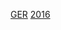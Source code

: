 {{National squad
 | name= 2016年欧洲足球锦标赛德国参赛名单
 | bg        = white
 | fg        = black
 |bordercolor=black
 | country   = 德国
 | flag      = Germany
 | comp link = 2016年欧洲足球锦标赛
 | comp      = 2016年-{zh-hans:欧洲足球锦标赛;zh-hk:歐洲國家盃;zh-tw:歐洲足球錦標賽;}-
 | p1        = [[曼努埃尔·诺伊尔|-{zh-hans:诺伊尔;zh-hk:紐亞;zh-tw:諾伊爾;}-]]
 | p2        = [[施科德蘭·穆斯塔菲|-{zh-hans:穆斯塔菲;zh-hk:梅斯達菲;zh-tw:穆斯塔菲;}-]]
 | p3        = [[约纳斯·赫克托|-{zh-hans:赫克托; zh-hk:赫達; zh-tw:赫克托;}-]]
 | p4        = [[贝尼迪克特·赫韦德斯|-{zh-hans:赫韦德斯;zh-hk:賀維迪斯;zh-tw:赫韋德斯;}-]]
 | p5        = [[麥斯·曉姆斯|-{zh-hans:胡梅尔斯;zh-hk:曉姆斯;zh-tw:胡梅爾斯;}-]]
 | p6        = [[萨米·赫迪拉|-{zh-hans:赫;zh-hk:基;zh-tw:赫;}-迪拉]]
 | p7        = [[巴斯蒂安·施魏因斯泰格|-{zh-hans:施魏因斯泰格;zh-hk:舒韋恩史迪加;zh-tw:史汪斯泰格;}-]] [[File:Captain sports.svg|10px|link=隊長 (足球)|alt=队长]]
 | p8        = [[梅苏特·厄齐尔|-{zh-hans:厄齐尔;zh-hk:奧斯爾;zh-tw:厄齊爾;}-]]
 | p9        = [[安德列·舒贺尔尼|-{zh-hans:许尔勒;zh-hk:舒賀爾尼;zh-tw:許爾勒;}-]]
 | p10       = [[卢卡斯·波多尔斯基|-{zh-hans:波多尔斯基;zh-hk:普多斯基;zh-tw:波多斯基;}-]]
 | p11       = [[尤利安·德拉克斯勒|-{zh-hans:德拉克斯勒; zh-hk:達斯拿; zh-tw:德拉克斯勒;}-]]
 | p12       = [[貝恩德·萊諾|-{zh-hans:莱诺;zh-hk:利奴;zh-tw:萊諾;}-]]
 | p13       = [[托马斯·穆勒|-{zh-hans:穆勒;zh-hk:梅拿;zh-tw:穆勒;}-]]
 | p14       = [[埃姆雷·詹|-{zh-hans:詹;zh-hk:簡恩;zh-tw:詹;}-]]
 | p15       = [[尤利安·魏格尔|-{zh-hans:魏格尔;zh-hk:韋高;zh-tw:維格爾;}-]]
 | p16       = [[莊拿芬·泰希|-{zh-hans:塔;zh-hk:泰希;zh-tw:塔;}-]]
 | p17       = [[谢洛美·保定|-{zh-hans:博阿滕;zh-hk:保定;zh-tw:博阿滕;}-]]
 | p18       = [[托尼·克罗斯|-{zh-hans:克罗斯;zh-hk:卻奧斯;zh-tw:克羅斯;}-]]
 | p19       = [[马里奥·格策|-{zh-hans:格策; zh-hk:葛斯;zh-tw:格策;}-]]
 | p20       = [[里羅·薩內|-{zh-hans:萨内; zh-hk:辛尼;zh-tw:薩內;}-]]
 | p21       = [[約書亞·基米希|-{zh-hans:基米希; zh-hk:甘美治; zh-tw:基米希;}-]]
 | p22       = [[马克-安德烈·特尔施特根|-{zh-hans:特尔施特根;zh-hk:達史特根;zh-tw:特爾施特根;}-]]
 | p23       = [[马里奥·戈麦斯|-{zh-hans:戈麦斯;zh-hant:高梅茲;zh-hk:高美斯;zh-tw:戈麥茲;}-]]
 | coach     = [[约阿希姆·勒夫|-{zh-hans:勒夫;zh-hk:路維;zh-tw:勒夫;}-]]
}}<noinclude>
[[Category:2016年欧洲足球锦标赛参赛名单模板|GER]]
[[Category:德国国家足球队模板|2016]]
</noinclude>